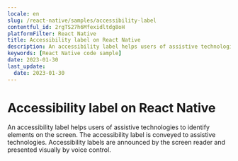 ```yaml
---
locale: en
slug: /react-native/samples/accessibility-label
contentful_id: 2rgTS27h6Mfexidltdg8oH
platformFilter: React Native
title: Accessibility label on React Native
description: An accessibility label helps users of assistive technologies to identify elements on the screen.
keywords: [React Native code sample]
date: 2023-01-30
last_update:
  date: 2023-01-30
---
```


# Accessibility label on React Native

An accessibility label helps users of assistive technologies to identify elements on the screen. The accessibility label is conveyed to assistive technologies. Accessibility labels are announced by the screen reader and presented visually by voice control.

<CodeSample id="accessibility-label" locale="en" platform="react native"/>
